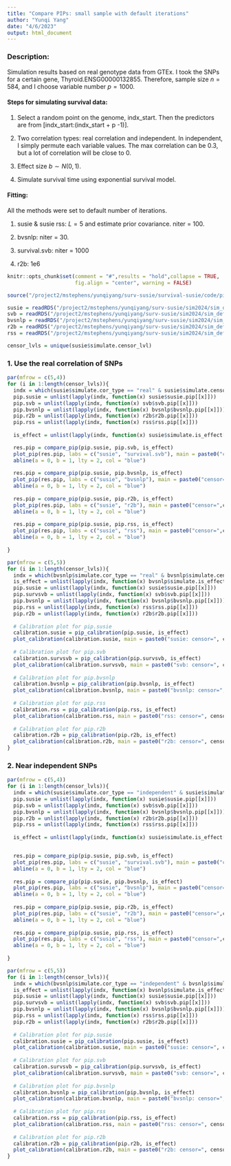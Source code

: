 ```yaml
---
title: "Compare PIPs: small sample with default iterations"
author: "Yunqi Yang"
date: "4/6/2023"
output: html_document
---
```


### Description:

Simulation results based on real genotype data from GTEx. I took the SNPs for a certain gene, Thyroid.ENSG00000132855. Therefore, sample size $n=584$, and I choose variable number $p=1000$.

#### Steps for simulating survival data:

1. Select a random point on the genome, indx_start. Then the predictors are from [indx_start:(indx_start + p -1)]. 

2. Two correlation types: real correlation and independent. In independent, I simply permute each variable values. The max correlation can be 0.3, but a lot of correlation will be close to 0. 

4. Effect size $b\sim N(0,1)$.

5. Simulate survival time using exponential survival model. 


#### Fitting:

All the methods were set to default number of iterations. 

1. susie & susie rss: $L=5$ and estimate prior covariance. niter = 100. 

2. bvsnlp: niter = 30.

3. survival.svb: niter = 1000

4. r2b: 1e6


```r
knitr::opts_chunk$set(comment = "#",results = "hold",collapse = TRUE,
                      fig.align = "center", warning = FALSE)
```

```r
source("/project2/mstephens/yunqiyang/surv-susie/survival-susie/code/pip.R")
```

```r
susie = readRDS("/project2/mstephens/yunqiyang/surv-susie/sim2024/sim_default_iter/susie.rds")
svb = readRDS("/project2/mstephens/yunqiyang/surv-susie/sim2024/sim_default_iter/svb.rds")
bvsnlp = readRDS("/project2/mstephens/yunqiyang/surv-susie/sim2024/sim_default_iter/bvsnlp.rds")
r2b = readRDS("/project2/mstephens/yunqiyang/surv-susie/sim2024/sim_default_iter/r2b.rds")
rss = readRDS("/project2/mstephens/yunqiyang/surv-susie/sim2024/sim_default_iter/rss.rds")
```

```r
censor_lvls = unique(susie$simulate.censor_lvl)
```

### 1. Use the real correlation of SNPs
```r
par(mfrow = c(5,4))
for (i in 1:length(censor_lvls)){
  indx = which(susie$simulate.cor_type == "real" & susie$simulate.censor_lvl == censor_lvls[i])
  pip.susie = unlist(lapply(indx, function(x) susie$susie.pip[[x]]))
  pip.svb = unlist(lapply(indx, function(x) svb$svb.pip[[x]]))
  pip.bvsnlp = unlist(lapply(indx, function(x) bvsnlp$bvsnlp.pip[[x]]))
  pip.r2b = unlist(lapply(indx, function(x) r2b$r2b.pip[[x]]))
  pip.rss = unlist(lapply(indx, function(x) rss$rss.pip[[x]]))
  
  is_effect = unlist(lapply(indx, function(x) susie$simulate.is_effect[[x]]))

  res.pip = compare_pip(pip.susie, pip.svb, is_effect)
  plot_pip(res.pip, labs = c("susie", "survival.svb"), main = paste0("censor=",censor_lvls[i]))
  abline(a = 0, b = 1, lty = 2, col = "blue")
  
  res.pip = compare_pip(pip.susie, pip.bvsnlp, is_effect)
  plot_pip(res.pip, labs = c("susie", "bvsnlp"), main = paste0("censor=",censor_lvls[i]))
  abline(a = 0, b = 1, lty = 2, col = "blue")
  
  res.pip = compare_pip(pip.susie, pip.r2b, is_effect)
  plot_pip(res.pip, labs = c("susie", "r2b"), main = paste0("censor=",censor_lvls[i]))
  abline(a = 0, b = 1, lty = 2, col = "blue")
  
  res.pip = compare_pip(pip.susie, pip.rss, is_effect)
  plot_pip(res.pip, labs = c("susie", "rss"), main = paste0("censor=",censor_lvls[i]))
  abline(a = 0, b = 1, lty = 2, col = "blue")
  
}
```


```r
par(mfrow = c(5,5))
for (i in 1:length(censor_lvls)){
  indx = which(bvsnlp$simulate.cor_type == "real" & bvsnlp$simulate.censor_lvl == censor_lvls[i])
  is_effect = unlist(lapply(indx, function(x) bvsnlp$simulate.is_effect[[x]]))
  pip.susie = unlist(lapply(indx, function(x) susie$susie.pip[[x]]))
  pip.survsvb = unlist(lapply(indx, function(x) svb$svb.pip[[x]]))
  pip.bvsnlp = unlist(lapply(indx, function(x) bvsnlp$bvsnlp.pip[[x]]))
  pip.rss = unlist(lapply(indx, function(x) rss$rss.pip[[x]]))
  pip.r2b = unlist(lapply(indx, function(x) r2b$r2b.pip[[x]]))
  
  # Calibration plot for pip.susie
  calibration.susie = pip_calibration(pip.susie, is_effect)
  plot_calibration(calibration.susie, main = paste0("susie: censor=", censor_lvls[i]))
  
  # Calibration plot for pip.svb
  calibration.survsvb = pip_calibration(pip.survsvb, is_effect)
  plot_calibration(calibration.survsvb, main = paste0("svb: censor=", censor_lvls[i]))
  
  # Calibration plot for pip.bvsnlp
  calibration.bvsnlp = pip_calibration(pip.bvsnlp, is_effect)
  plot_calibration(calibration.bvsnlp, main = paste0("bvsnlp: censor=", censor_lvls[i]))
  
  # Calibration plot for pip.rss
  calibration.rss = pip_calibration(pip.rss, is_effect)
  plot_calibration(calibration.rss, main = paste0("rss: censor=", censor_lvls[i]))
  
  # Calibration plot for pip.r2b
  calibration.r2b = pip_calibration(pip.r2b, is_effect)
  plot_calibration(calibration.r2b, main = paste0("r2b: censor=", censor_lvls[i]))
}
```

### 2. Near independent SNPs

```r
par(mfrow = c(5,4))
for (i in 1:length(censor_lvls)){
  indx = which(susie$simulate.cor_type == "independent" & susie$simulate.censor_lvl == censor_lvls[i])
  pip.susie = unlist(lapply(indx, function(x) susie$susie.pip[[x]]))
  pip.svb = unlist(lapply(indx, function(x) svb$svb.pip[[x]]))
  pip.bvsnlp = unlist(lapply(indx, function(x) bvsnlp$bvsnlp.pip[[x]]))
  pip.r2b = unlist(lapply(indx, function(x) r2b$r2b.pip[[x]]))
  pip.rss = unlist(lapply(indx, function(x) rss$rss.pip[[x]]))
  
  is_effect = unlist(lapply(indx, function(x) susie$simulate.is_effect[[x]]))


  res.pip = compare_pip(pip.susie, pip.svb, is_effect)
  plot_pip(res.pip, labs = c("susie", "survival.svb"), main = paste0("censor=",censor_lvls[i]))
  abline(a = 0, b = 1, lty = 2, col = "blue")
  
  res.pip = compare_pip(pip.susie, pip.bvsnlp, is_effect)
  plot_pip(res.pip, labs = c("susie", "bvsnlp"), main = paste0("censor=",censor_lvls[i]))
  abline(a = 0, b = 1, lty = 2, col = "blue")
  
  res.pip = compare_pip(pip.susie, pip.r2b, is_effect)
  plot_pip(res.pip, labs = c("susie", "r2b"), main = paste0("censor=",censor_lvls[i]))
  abline(a = 0, b = 1, lty = 2, col = "blue")
  
  res.pip = compare_pip(pip.susie, pip.rss, is_effect)
  plot_pip(res.pip, labs = c("susie", "rss"), main = paste0("censor=",censor_lvls[i]))
  abline(a = 0, b = 1, lty = 2, col = "blue")
  
}
```

```r
par(mfrow = c(5,5))
for (i in 1:length(censor_lvls)){
  indx = which(bvsnlp$simulate.cor_type == "independent" & bvsnlp$simulate.censor_lvl == censor_lvls[i])
  is_effect = unlist(lapply(indx, function(x) bvsnlp$simulate.is_effect[[x]]))
  pip.susie = unlist(lapply(indx, function(x) susie$susie.pip[[x]]))
  pip.survsvb = unlist(lapply(indx, function(x) svb$svb.pip[[x]]))
  pip.bvsnlp = unlist(lapply(indx, function(x) bvsnlp$bvsnlp.pip[[x]]))
  pip.rss = unlist(lapply(indx, function(x) rss$rss.pip[[x]]))
  pip.r2b = unlist(lapply(indx, function(x) r2b$r2b.pip[[x]]))
  
  # Calibration plot for pip.susie
  calibration.susie = pip_calibration(pip.susie, is_effect)
  plot_calibration(calibration.susie, main = paste0("susie: censor=", censor_lvls[i]))
  
  # Calibration plot for pip.svb
  calibration.survsvb = pip_calibration(pip.survsvb, is_effect)
  plot_calibration(calibration.survsvb, main = paste0("svb: censor=", censor_lvls[i]))
  
  # Calibration plot for pip.bvsnlp
  calibration.bvsnlp = pip_calibration(pip.bvsnlp, is_effect)
  plot_calibration(calibration.bvsnlp, main = paste0("bvsnlp: censor=", censor_lvls[i]))
  
  # Calibration plot for pip.rss
  calibration.rss = pip_calibration(pip.rss, is_effect)
  plot_calibration(calibration.rss, main = paste0("rss: censor=", censor_lvls[i]))
  
  # Calibration plot for pip.r2b
  calibration.r2b = pip_calibration(pip.r2b, is_effect)
  plot_calibration(calibration.r2b, main = paste0("r2b: censor=", censor_lvls[i]))
}
```
